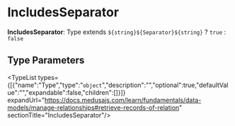 
# IncludesSeparator

 **IncludesSeparator**: Type extends `${string}${Separator}${string}` ? `true` : `false`

## Type Parameters

<TypeList types={[{"name":"Type","type":"`object`","description":"","optional":true,"defaultValue":"","expandable":false,"children":[]}]} expandUrl="https://docs.medusajs.com/learn/fundamentals/data-models/manage-relationships#retrieve-records-of-relation" sectionTitle="IncludesSeparator"/>
